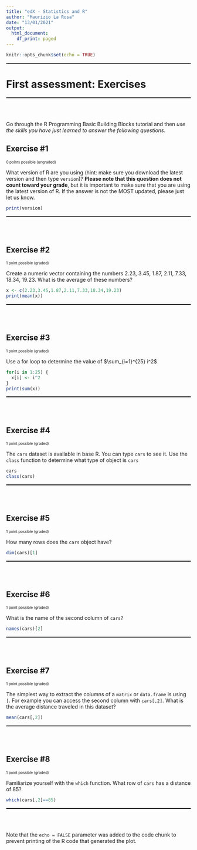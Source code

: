 ```yaml
---
title: "edX - Statistics and R"
author: "Maurizio La Rosa"
date: "13/01/2021"
output:
  html_document:
    df_print: paged
---
```


```r
knitr::opts_chunk$set(echo = TRUE)
```

<hr style="height:2px;border-width:0;color:gray;background-color:black">
# First assessment: Exercises
<hr style="height:2px;border-width:0;color:gray;background-color:black">
<br></br>

Go through the R Programming Basic Building Blocks tutorial and then *use the skills you have just learned to answer the following questions*.

## Exercise #1

<font size="0.7">0 points possible (ungraded)</font>

What version of R are you using (hint: make sure you download the latest version and then type `version`)? **Please note that this question does not count toward your grade**, but it is important to make sure that you are using the latest version of R. If the answer is not the MOST updated, please just let us know.

```r
print(version)
```
<hr style="height:2px;border-width:0;color:gray;background-color:black">
<br></br>

## Exercise #2

<font size="0.7">1 point possible (graded)</font>

Create a numeric vector containing the numbers 2.23, 3.45, 1.87, 2.11, 7.33, 18.34, 19.23. What is the average of these numbers?

```r
x <- c(2.23,3.45,1.87,2.11,7.33,18.34,19.23)
print(mean(x))
```
<hr style="height:2px;border-width:0;color:gray;background-color:black">
<br></br>

## Exercise #3

<font size="0.7">1 point possible (graded)</font>

Use a for loop to determine the value of $\sum_{i=1}^{25} i^2$

```r
for(i in 1:25) {
  x[i] <- i^2
}
print(sum(x))
```
<hr style="height:2px;border-width:0;color:gray;background-color:black">
<br></br>

## Exercise #4

<font size="0.7">1 point possible (graded)</font>

The `cars` dataset is available in base R. You can type `cars` to see it. Use the `class` function to determine what type of object is `cars`

```r
cars
class(cars)
```
<hr style="height:2px;border-width:0;color:gray;background-color:black">
<br></br>

## Exercise #5

<font size="0.7">1 point possible (graded)</font>

How many rows does the `cars` object have?

```r
dim(cars)[1]
```
<hr style="height:2px;border-width:0;color:gray;background-color:black">
<br></br>

## Exercise #6

<font size="0.7">1 point possible (graded)</font>

What is the name of the second column of `cars`?

```r
names(cars)[2]
```
<hr style="height:2px;border-width:0;color:gray;background-color:black">
<br></br>

## Exercise #7

<font size="0.7">1 point possible (graded)</font>

The simplest way to extract the columns of a `matrix` or `data.frame` is using `[`. For example you can access the second column with `cars[,2]`. What is the average distance traveled in this dataset?

```r
mean(cars[,2])
```
<hr style="height:2px;border-width:0;color:gray;background-color:black">
<br></br>

## Exercise #8

<font size="0.7">1 point possible (graded)</font>

Familiarize yourself with the `which` function. What row of `cars` has a distance of 85?

```r
which(cars[,2]==85)
```
<hr style="height:2px;border-width:0;color:gray;background-color:black">
<br></br>

Note that the `echo = FALSE` parameter was added to the code chunk to prevent printing of the R code that generated the plot.
